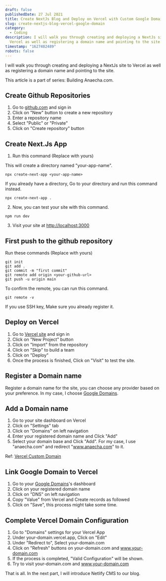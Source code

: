 ```yaml
---
draft: false
publishedDate: 27 Jul 2021
title: Create NextJs Blog and Deploy on Vercel with Custom Google Domain
slug: create-nextjs-blog-vercel-google-domain
category:
  - Coding
description: I will walk you through creating and deploying a NextJs site to
  Vercel as well as registering a domain name and pointing to the site.
timestamp: "1627482489"
robots: false
---
```

I will walk you through creating and deploying a NextJs site to Vercel as well as registering a domain name and pointing to the site.

This article is a part of series: Building Anaecha.com.

## Create Github Repositories

1. Go to [github.com](https://github.com) and sign in
2. Click on "New" button to create a new repository
3. Enter a repository name
4. Select "Public" or "Private"
5. Click on "Create repository" button

## Create Next.Js App

1. Run this command (Replace <your-app-name> with yours)

This will create a directory named "your-app-name".

```
npx create-next-app <your-app-name>
```

If you already have a directory, Go to your directory and run this command instead.

```
npx create-next-app .
```

2. Now, you can test your site with this command.

```
npm run dev
```

3. Visit your site at <http://localhost:3000>

## First push to the github repository

Run these commands (Replace <your-github-url> with yours)

```
git init
git add .
git commit -m "first commit"
git remote add origin <your-github-url>
git push -u origin main
```

To confirm the remote, you can run this command.

```
git remote -v
```

If you use SSH key, Make sure you already register it.

## Deploy on Vercel

1. Go to [Vercel site](https://vercel.com) and sign in
2. Click on "New Project" button
3. Click on "Import" from the repository
4. Click on "Skip" to build a team
5. Click on "Deploy"
6. Once the process is finished, Click on "Visit" to test the site.

## Register a Domain name

Register a domain name for the site, you can choose any provider based on your preference. In my case, I choose [Google Domains](https://domains.google).

## Add a Domain name

1. Go to your site dashboard on Vercel
2. Click on "Settings" tab
3. Click on "Domains" on left navigation
4. Enter your registered domain name and Click "Add"
5. Select your domain base and Click "Add". For my case, I use "anaecha.com" and redirect "www.anaecha.com" to it.

Ref: [Vercel Custom Domain](https://vercel.com/docs/custom-domains)

## Link Google Domain to Vercel

1. Go to your [Google Domains](https://domains.google.com)'s dashboard
2. Click on your registered domain name
3. Click on "DNS" on left navigation
4. Copy "Value" from Vercel and Create records as followed
5. Click on "Save", this process might take some time.

## Complete Vercel Domain Configuration

1. Go to "Domains" settings for your Vercel App
2. Under your-domain.vercel.app, Click on "Edit"
3. Under "Redirect to", Select your-domain.com
4. Click on "Refresh" buttons on your-domain.com and www.your-domain.com
5. If the process is completed, "Valid Configuration" will be shown.
6. Try to visit your-domain.com and www.your-domain.com

That is all. In the next part, I will introduce Netlify CMS to our blog.